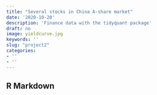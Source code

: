 ```yaml
---
title: "Several stocks in China A-share market"
date: '2020-10-20'
description: 'Finance data with the tidyquant package'
draft: no
image: yieldcurve.jpg
keywords: ''
slug: "project2"
categories:
- ''
- ''
---
```


## R Markdown

